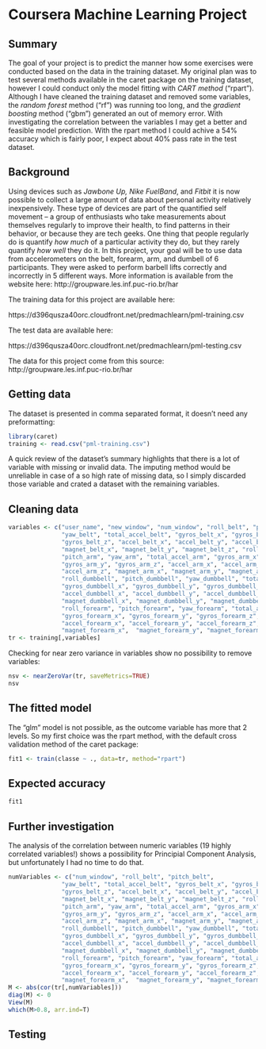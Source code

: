 Coursera Machine Learning Project
========================================================

Summary
-------
The goal of your project is to predict the manner how some exercises were conducted based on the data in the training dataset. My original plan was to test several methods available in the caret package on the training dataset, however I could conduct only the model fitting with *CART method* ("rpart"). Although I have cleaned the training dataset and removed some variables, the *random forest* method ("rf") was running too long, and the *gradient boosting* method ("gbm") generated an out of memory error.
With investigating the correlation between the variables I may get a  better and feasible model prediction.
With the rpart method I could achive a 54% accuracy which is fairly poor, I expect about 40% pass rate in the test dataset.

Background
----------
Using devices such as *Jawbone Up, Nike FuelBand*, and *Fitbit* it is now possible to collect a large amount of data about personal activity relatively inexpensively. These type of devices are part of the quantified self movement – a group of enthusiasts who take measurements about themselves regularly to improve their health, to find patterns in their behavior, or because they are tech geeks. One thing that people regularly do is quantify *how much* of a particular activity they do, but they rarely quantify *how well* they do it. In this project, your goal will be to use data from accelerometers on the belt, forearm, arm, and dumbell of 6 participants. They were asked to perform barbell lifts correctly and incorrectly in 5 different ways. More information is available from the website here: http://groupware.les.inf.puc-rio.br/har

The training data for this project are available here: 

https://d396qusza40orc.cloudfront.net/predmachlearn/pml-training.csv

The test data are available here: 

https://d396qusza40orc.cloudfront.net/predmachlearn/pml-testing.csv

The data for this project come from this source: http://groupware.les.inf.puc-rio.br/har

Getting data
------------
The dataset is presented in comma separated format, it doesn't need any preformatting:
```r
library(caret)
training <- read.csv("pml-training.csv")
```
A quick review of the dataset's summary highlights that there is a lot of variable with missing or invalid data. The imputing method would be unreliable in case of a so high rate of missing data, so I simply discarded those variable and crated a dataset with the remaining variables.

Cleaning data
-------------
```r
variables <- c("user_name", "new_window", "num_window", "roll_belt", "pitch_belt",
               "yaw_belt", "total_accel_belt", "gyros_belt_x", "gyros_belt_y",
               "gyros_belt_z", "accel_belt_x", "accel_belt_y", "accel_belt_z",
               "magnet_belt_x", "magnet_belt_y", "magnet_belt_z", "roll_arm",
               "pitch_arm", "yaw_arm", "total_accel_arm", "gyros_arm_x",
               "gyros_arm_y", "gyros_arm_z", "accel_arm_x", "accel_arm_y",
               "accel_arm_z", "magnet_arm_x", "magnet_arm_y", "magnet_arm_z",
               "roll_dumbbell", "pitch_dumbbell", "yaw_dumbbell", "total_accel_dumbbell",
               "gyros_dumbbell_x", "gyros_dumbbell_y", "gyros_dumbbell_z",
               "accel_dumbbell_x", "accel_dumbbell_y", "accel_dumbbell_z", 
               "magnet_dumbbell_x", "magnet_dumbbell_y", "magnet_dumbbell_z",
               "roll_forearm", "pitch_forearm", "yaw_forearm", "total_accel_forearm",
               "gyros_forearm_x", "gyros_forearm_y", "gyros_forearm_z",
               "accel_forearm_x", "accel_forearm_y", "accel_forearm_z",
               "magnet_forearm_x",  "magnet_forearm_y", "magnet_forearm_z", "classe")
tr <- training[,variables]
```
Checking for near zero variance in variables show no possibility to remove variables:
```r
nsv <- nearZeroVar(tr, saveMetrics=TRUE)
nsv
```

The fitted model
----------------
The "glm" model is not possible, as the outcome variable has more that 2 levels. So my first choice was the rpart method, with the default cross validation method of the caret package:
```r
fit1 <- train(classe ~ ., data=tr, method="rpart")
```

Expected accuracy
-----------------

```r
fit1
```
Further investigation
---------------------
The analysis of the correlation between numeric variables (19 highly correlated variables!) shows a possibility for Principial Component Analysis, but unfortunately I had no time to do that.
```r
numVariables <- c("num_window", "roll_belt", "pitch_belt",
               "yaw_belt", "total_accel_belt", "gyros_belt_x", "gyros_belt_y",
               "gyros_belt_z", "accel_belt_x", "accel_belt_y", "accel_belt_z",
               "magnet_belt_x", "magnet_belt_y", "magnet_belt_z", "roll_arm",
               "pitch_arm", "yaw_arm", "total_accel_arm", "gyros_arm_x",
               "gyros_arm_y", "gyros_arm_z", "accel_arm_x", "accel_arm_y",
               "accel_arm_z", "magnet_arm_x", "magnet_arm_y", "magnet_arm_z",
               "roll_dumbbell", "pitch_dumbbell", "yaw_dumbbell", "total_accel_dumbbell",
               "gyros_dumbbell_x", "gyros_dumbbell_y", "gyros_dumbbell_z",
               "accel_dumbbell_x", "accel_dumbbell_y", "accel_dumbbell_z", 
               "magnet_dumbbell_x", "magnet_dumbbell_y", "magnet_dumbbell_z",
               "roll_forearm", "pitch_forearm", "yaw_forearm", "total_accel_forearm",
               "gyros_forearm_x", "gyros_forearm_y", "gyros_forearm_z",
               "accel_forearm_x", "accel_forearm_y", "accel_forearm_z",
               "magnet_forearm_x",  "magnet_forearm_y", "magnet_forearm_z")
M <- abs(cor(tr[,numVariables]))
diag(M) <- 0
View(M)
which(M>0.8, arr.ind=T)
```

Testing
-------